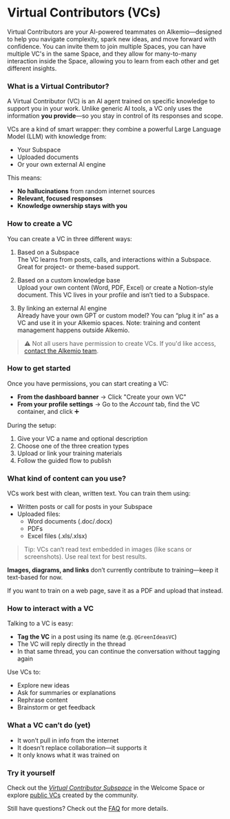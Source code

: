 # Virtual Contributors (VCs)

Virtual Contributors are your AI-powered teammates on Alkemio—designed to help you navigate complexity, spark new ideas, and move forward with confidence.
You can invite them to join multiple Spaces, you can have multiple VC's in the same Space, 
and they allow for many-to-many interaction inside the Space, allowing you to learn from each other and get different insights.

### What is a Virtual Contributor?

A Virtual Contributor (VC) is an AI agent trained on specific knowledge to support you in your work. Unlike generic AI tools, a VC only uses the information **you provide**—so you stay in control of its responses and scope.

VCs are a kind of smart wrapper: they combine a powerful Large Language Model (LLM) with knowledge from:
- Your Subspace
- Uploaded documents
- Or your own external AI engine

This means:
- **No hallucinations** from random internet sources
- **Relevant, focused responses**
- **Knowledge ownership stays with you**


### How to create a VC

You can create a VC in three different ways:

1. Based on a Subspace  
The VC learns from posts, calls, and interactions within a Subspace. Great for project- or theme-based support.

2. Based on a custom knowledge base  
Upload your own content (Word, PDF, Excel) or create a Notion-style document. This VC lives in your profile and isn’t tied to a Subspace.

3. By linking an external AI engine  
Already have your own GPT or custom model? You can “plug it in” as a VC and use it in your Alkemio spaces. Note: training and content management happens outside Alkemio.

> ⚠️ Not all users have permission to create VCs. If you'd like access, [contact the Alkemio team](/support).


### How to get started

Once you have permissions, you can start creating a VC:

- **From the dashboard banner** → Click "Create your own VC"
- **From your profile settings** → Go to the *Account*  tab, find the VC container, and click ➕

During the setup:
1. Give your VC a name and optional description
2. Choose one of the three creation types
3. Upload or link your training materials
4. Follow the guided flow to publish


### What kind of content can you use?

VCs work best with clean, written text. You can train them using:

- Written posts or call for posts in your Subspace
- Uploaded files:
  - Word documents (.doc/.docx)
  - PDFs
  - Excel files (.xls/.xlsx)

> Tip: VCs can’t read text embedded in images (like scans or screenshots). Use real text for best results.

**Images, diagrams, and links** don’t currently contribute to training—keep it text-based for now.

If you want to train on a web page, save it as a PDF and upload that instead.


### How to interact with a VC

Talking to a VC is easy:

- **Tag the VC** in a post using its name (e.g. `@GreenIdeasVC`)
- The VC will reply directly in the thread
- In that same thread, you can continue the conversation without tagging again

Use VCs to:
- Explore new ideas
- Ask for summaries or explanations
- Rephrase content
- Brainstorm or get feedback



### What a VC can’t do (yet)

- It won’t pull in info from the internet
- It doesn’t replace collaboration—it supports it
- It only knows what it was trained on



###  Try it yourself

Check out the [*Virtual Contributor Subspace*](https://alkem.io/welcome-space/challenges/virtualcontributors) in the Welcome Space or explore [public VCs](https://alkem.io/contributors) created by the community.


Still have questions? Check out the [FAQ](/faq) for more details.
